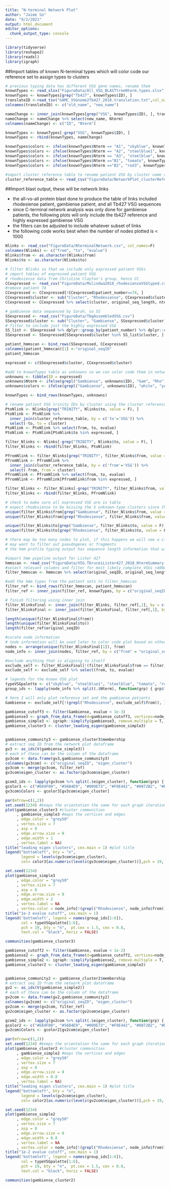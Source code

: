 ```yaml
---
title: "N-terminal Network Plot"
author: "Jaime So"
date: "9/2/2021"
output: html_document
editor_options: 
  chunk_output_type: console
---
```


```r
library(tidyverse)
library(reshape2)
library(readxl)
library(igraph)
```

##Import tables of known N-terminal types which will color code our reference set to assign types to clusters
```r

# previous typing data has different VSG gene names, rename them
knownTypes <- read_xlsx("FigureData/All_VSG_BLASTtreeNterm.types.xlsx")
knownTypes <- knownTypes[grep("Tb427", knownTypes$ID), ]
translateID <-read_tsv("GAMC_VSGnome2Tb427_2018.translation.txt",col_names = F)
colnames(translateID) <- c("old_name", "new_name")

nameChange <- inner_join(knownTypes[grep("VSG", knownTypes$ID), ], translateID, by = c("ID"="old_name"))
nameChange <- nameChange %>% select(new_name, Nterm)
colnames(nameChange) <- c("ID", "Nterm")

knownTypes <- knownTypes[-grep("VSG", knownTypes$ID), ]
knownTypes <- rbind(knownTypes, nameChange)

knownTypes$colors <- ifelse(knownTypes$Nterm == "A1", "skyblue", knownTypes$Nterm)
knownTypes$colors <- ifelse(knownTypes$Nterm == "A2", "steelblue1", knownTypes$colors)
knownTypes$colors <- ifelse(knownTypes$Nterm == "A3", "steelblue", knownTypes$colors)
knownTypes$colors <- ifelse(knownTypes$Nterm =="B1", "tomato", knownTypes$colors)
knownTypes$colors <- ifelse(knownTypes$Nterm =="B2", "red3", knownTypes$colors)

#import cluster reference table to rename patient VSG by cluster name rather than Trinity ID
cluster_reference_table <- read_csv("FigureData/NetworkPlot_clusterReference.csv")

```

##Import blast output, these will be network links

* the all-vs-all protein blast done to produce the table of links included rhodesiense patient, gambiense patient, and all Tb427 VSG sequences
* since C-terminal network analysis was only done for gambiense patients, the following plots will only include the tb427 reference and highly expressed gambiense VSG
* the filters can be adjusted to include whatever subset of links
* the following code works best when the number of nodes plotted is < 1000

```r

Nlinks <- read_csv("FigureData/NterminalNetwork.csv", col_names=F)
colnames(Nlinks) <- c("from", "to", "evalue")
Nlinks$from <- as.character(Nlinks$from)
Nlinks$to <- as.character(Nlinks$to)

# filter Nlinks so that we include only expressed patient VSGs
# import tables of expressed patient VSG
# rhodesiense data from Christine Clayton's group, hence CC
CCexpressed <- read_csv("FigureData/Mulindwa2018_rhodesienseVSGtyped.csv")
#remove patient 74
CCexpressed <- CCexpressed[!CCexpressed$patient_number==74, ]
CCexpressed$cluster <- sub("Cluster", "Rhodesiense", CCexpressed$cluster)
CCexpressed <- CCexpressed %>% select(cluster, original_seq_length, nterm_seq_length, nterm_typesubtype) %>% .[!duplicated(.$cluster), ]

# gambiense data sequenced by Sarah, so SS
SSexpressed <- read_csv("FigureData/TbgAssembledVSG.csv")
SSexpressed$cluster <- sub("Cluster", "Gambiense", SSexpressed$cluster) 
# filter to include just the highly expressed VSG
SS_list <- SSexpressed %>% dplyr::group_by(patient_number) %>% dplyr::count(cluster) %>% dplyr::filter(n>1) %>% dplyr::ungroup() 
SSexpressed <- SSexpressed[SSexpressed$cluster %in% SS_list$cluster, ] %>% select(cluster, original_seq_length, nterm_seq_length, nterm_typesubtype) %>% distinct()

patient_hmmscan <- bind_rows(SSexpressed, CCexpressed)
colnames(patient_hmmscan)[1] <-"original_seqID"
patient_hmmscan

expressed <- c(SSexpressed$cluster, CCexpressed$cluster)

#add to knownTypes table as unknowns so we can color code them in network plots
unknowns <- tibble(ID = expressed)
unknowns$Nterm <- ifelse(grepl("Gambiense", unknowns$ID), "Gam", "Rho")
unknowns$colors <- ifelse(grepl("Gambiense", unknowns$ID), "white", "yellow")

knownTypes <- bind_rows(knownTypes, unknowns)

# rename patient VSG trinity IDs by cluster using the cluster reference table and filter so we only include expressed clusters
PtoNlink <- Nlinks[grep("TRINITY", Nlinks$to, value = F), ]
PtoNlink <- PtoNlink %>%
  inner_join(cluster_reference_table, by = c('to'='VSG')) %>%
  select(-to, to = cluster)
PtoNlink <- PtoNlink %>% select(from, to, evalue)
PtoNlink <- PtoNlink[PtoNlink$to %in% expressed, ]

filter_Nlinks <- Nlinks[-grep("TRINITY", Nlinks$to, value = F), ]
filter_Nlinks <- rbind(filter_Nlinks, PtoNlink)

PfromNlink <- filter_Nlinks[grep("TRINITY", filter_Nlinks$from, value = F), ]
PfromNlink <- PfromNlink %>%
  inner_join(cluster_reference_table, by = c('from'='VSG')) %>%
  select(-from, from = cluster)
PfromNlink <- PfromNlink %>% select(from, to, evalue)
PfromNlink <- PfromNlink[PfromNlink$from %in% expressed, ]

filter_Nlinks <- filter_Nlinks[-grep("TRINITY", filter_Nlinks$from, value = F), ]
filter_Nlinks <- rbind(filter_Nlinks, PfromNlink)

# check to make sure all expressed VSG are in table
# expect rhodesiense to be missing the 5 unknown-type clusters since they had undefined n-termini
unique(filter_Nlinks$from[grep("Gambiense", filter_Nlinks$from, value = F)])
unique(filter_Nlinks$from[grep("Rhodesiense", filter_Nlinks$from, value = F)])

unique(filter_Nlinks$to[grep("Gambiense", filter_Nlinks$to, value = F)])
unique(filter_Nlinks$to[grep("Rhodesiense", filter_Nlinks$to, value = F)])

# there may be too many nodes to plot, if this happens we will see a cloud rather than distinct clusters
# may want to filter out pseudogenes or fragments
# the hmm profile typing output has sequence length information that will allow me to filter out sequence ID's for fragments. a complete VSG should be ~400 AA's long

#import hmm pipeline output for Lister 427
hmmscan <- read_csv("FigureData/VSG.TbruceiLister427_2018_NtermSummary.csv")
#select relevant columns and filter for most likely complete VSGs >400AA
filter_hmmscan <- hmmscan %>% select(original_seqID, original_seq_length, nterm_seq_length ,nterm_typesubtype) %>% filter(original_seq_length>400 & nterm_seq_length>100) %>% filter(!grepl("pseudogene", .$original_seqID))

#add the hmm types from the patient sets to filter_hmmscan
filter_ref <- bind_rows(filter_hmmscan, patient_hmmscan)
filter_ref <- inner_join(filter_ref, knownTypes, by = c("original_seqID" = "ID"))

# finish filtering using inner join
filter_NlinksFinal <- inner_join(filter_Nlinks, filter_ref[,1], by = c("to" = "original_seqID")) 
filter_NlinksFinal <- inner_join(filter_NlinksFinal, filter_ref[,1], by = c("from" = "original_seqID"))

length(unique(filter_NlinksFinal$from))
length(unique(filter_NlinksFinal$to))
length(filter_ref$original_seqID)

#curate node information
# node information will be used later to color code plot based on other typing methods
nodes <- arrange(unique(filter_NlinksFinal[1]), from)
node_info <- inner_join(nodes, filter_ref, by = c("from" = "original_seqID")) %>% select(from, Nterm, colors)

#exclude anything that is aligning to itself
exclude_self <- filter_NlinksFinal[!(filter_NlinksFinal$from == filter_NlinksFinal$to),]
exclude_self <- exclude_self %>% select(from, to, evalue)

```


```r

# legends for the known VSG plot
typeVSGpalette <- c("skyblue", "steelblue1", "steelblue", "tomato", "red3", "white")
group_ids <- lapply(node_info %>% split(.$Nterm), function(grp) { grp$from })

# here I will only plot reference set and the gambiense patients
Gambiense <- exclude_self[!(grepl("Rhodesiense", exclude_self$from)), ] %>% .[!(grepl("Rhodesiense", .$to)), ]

gambiense_cutoff3 <- filter(Gambiense, evalue < 1e-3)
gambiense3 <- graph_from_data_frame(d=gambiense_cutoff3, vertices=node_info[!(grepl("Rhodesiense", node_info$from)), ], directed=F)
gambiense_simple3 <- igraph::simplify(gambiense3, remove.multiple = T, remove.loops = T)
gambiense_cluster3 <- cluster_leading_eigen(gambiense_simple3)


gambiense_community3 <- gambiense_cluster3$membership
# extract seq ID from the network plot dataframe
gv3 <- as_ids(V(gambiense_simple3))
# each of these can be the column of the dataframe
gv3com <- data.frame(gv3,gambiense_community3)
colnames(gv3com) <- c("original_seqID", "eigen_cluster")
gv3com <- merge(gv3com, filter_ref)
gv3com$eigen_cluster <- as.factor(gv3com$eigen_cluster)

gcom3_ids <- lapply(gv3com %>% split(.$eigen_cluster), function(grp) { grp$VSG })
gcolor3 <- c("#E69F00", "#56B4E9", "#009E73", "#F0E442", "#0072B2", "#D55E00")
gv3com$Colors <- gcolor3[gv3com$eigen_cluster]

par(mfrow=c(1,2))
set.seed(1234) #keeps the orientation the same for each graph iteration. Don't delete even though it seems redundant
plot(gambiense_cluster3 #cluster communities
     , gambiense_simple3 #maps the vertices and edges
     , edge.color = "grey50" 
     , vertex.size = 7
     , asp = 0
     , edge.arrow.size = 0
     , edge.width = 1
     , vertex.label = NA)
title("leading eigen clusters", cex.main = 1) #plot title
legend("bottomleft", bty = "n",
       legend = levels(gv3com$eigen_cluster),
       col= color3[as.numeric(levels(gv3com$eigen_cluster))],pch = 19, pt.cex = 1.2, cex=0.8, horiz = FALSE)

set.seed(1234)
plot(gambiense_simple3
     , edge.color = "grey50" 
     , vertex.size = 7
     , asp = 0
     , edge.arrow.size = 0
     , edge.width = 2
     , vertex.label = NA
     , vertex.color = node_info[!(grepl("Rhodesiense", node_info$from)), ] %>% .$colors)
title("1e-3 evalue cutoff", cex.main = 1)
legend('bottomleft', legend = names(group_ids[1:6]),
       col = typeVSGpalette[1:6],
       pch = 19, bty = "n",  pt.cex = 1.5, cex = 0.8, 
       text.col = "black", horiz = FALSE)

communities(gambiense_cluster3)

gambiense_cutoff2 <- filter(Gambiense, evalue < 1e-2)
gambiense2 <- graph_from_data_frame(d=gambiense_cutoff2, vertices=node_info[!(grepl("Rhodesiense", node_info$from)), ], directed=F)
gambiense_simple2 <- igraph::simplify(gambiense2, remove.multiple = T, remove.loops = T)
gambiense_cluster2 <- cluster_leading_eigen(gambiense_simple2)


gambiense_community2 <- gambiense_cluster2$membership
# extract seq ID from the network plot dataframe
gv2 <- as_ids(V(gambiense_simple2))
# each of these can be the column of the dataframe
gv2com <- data.frame(gv2,gambiense_community2)
colnames(gv2com) <- c("original_seqID", "eigen_cluster")
gv2com <- merge(gv2com, filter_ref)
gv2com$eigen_cluster <- as.factor(gv2com$eigen_cluster)

gcom2_ids <- lapply(gv2com %>% split(.$eigen_cluster), function(grp) { grp$VSG })
gcolor2 <- c("#E69F00", "#56B4E9", "#009E73", "#F0E442", "#0072B2", "#D55E00")
gv2com$Colors <- gcolor2[gv2com$eigen_cluster]

par(mfrow=c(1,2))
set.seed(1234) #keeps the orientation the same for each graph iteration. Don't delete even though it seems redundant
plot(gambiense_cluster2 #cluster communities
     , gambiense_simple2 #maps the vertices and edges
     , edge.color = "grey50" 
     , vertex.size = 7
     , asp = 0
     , edge.arrow.size = 0
     , edge.width = 0.8
     , vertex.label = NA)
title("leading eigen clusters", cex.main = 1) #plot title
legend("bottomleft", bty = "n",
       legend = levels(gv2com$eigen_cluster),
       col= color2[as.numeric(levels(gv2com$eigen_cluster))],pch = 19, pt.cex = 1.2, cex=0.8, horiz = FALSE)

set.seed(1234)
plot(gambiense_simple2
     , edge.color = "grey50" 
     , vertex.size = 7
     , asp = 0
     , edge.arrow.size = 0
     , edge.width = 0.8
     , vertex.label = NA
     , vertex.color = node_info[!(grepl("Rhodesiense", node_info$from)), ] %>% .$colors)
title("1e-2 evalue cutoff", cex.main = 1)
legend('bottomleft', legend = names(group_ids[1:6]),
       col = typeVSGpalette[1:6],
       pch = 19, bty = "n",  pt.cex = 1.5, cex = 0.8, 
       text.col = "black", horiz = FALSE)

communities(gambiense_cluster2)

```

